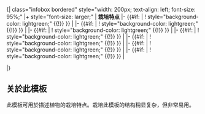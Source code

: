 <includeonly>{| class="infobox bordered" style="width: 200px; text-align: left; font-size: 95%;"
|+ style="font-size: larger;" | '''栽培特点'''
|-
{{#if: {{{type|}}}|
! style="background-color: lightgreen;" {{!}} {{nowrap|类型}}}}
| {{{type|}}}
|-
{{#if: {{{light|}}}|
! style="background-color: lightgreen;" {{!}} {{nowrap|光照}}}}
| {{{light|}}}
|-
{{#if: {{{water|}}}|
! style="background-color: lightgreen;" {{!}} {{nowrap|给水}}}}
| {{{water|}}}
|-
{{#if: {{{soil|}}}|
! style="background-color: lightgreen;" {{!}} {{nowrap|土壤}}}}
| {{{soil|}}}
|-
{{#if: {{{hardiness|}}}|
! style="background-color: lightgreen;" {{!}} {{nowrap|耐寒}}}}
| {{{hardiness|}}}
|-
{{#if: {{{bloom|}}}|
! style="background-color: lightgreen;" {{!}} {{nowrap|花期}}}}
| {{{bloom|}}}
|-
{{#if: {{{propagation|}}}|
! style="background-color: lightgreen;" {{!}} {{nowrap|繁殖}}}}
| {{{propagation|}}}

|}</includeonly><noinclude>
==关於此模板==
此模板可用於描述植物的栽培特点。栽培此模板的结构稍显复杂，但非常易用。
{{esoteric}}
[[Category:园艺模板|{{PAGENAME}}]]

</noinclude>
